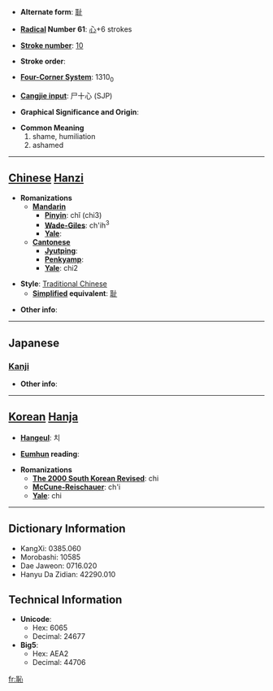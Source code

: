 * '''Alternate form''': [[耻]]

* '''[[Wiktionary:Chinese radical index| Radical]] Number 61''': [[Wiktionary:Chinese radical index 心|心]]+6 strokes

* '''[[Wiktionary:Chinese total strokes index|Stroke number]]''': [[Wiktionary:Chinese total strokes index 10|10]]

* '''Stroke order''': 

* '''[[Wiktionary:Chinese four corner index|Four-Corner System]]''': 1310<sub>0</sub>

* '''[[Wiktionary:Chinese Cangjie index|Cangjie input]]''': 尸十心 (SJP)

* '''Graphical Significance and Origin''': 

* '''Common Meaning'''
*#shame, humiliation
*# ashamed


----

== [[Chinese]] [[Hanzi]] ==

* '''Romanizations'''
** '''[[Mandarin]]'''
*** '''[[Pinyin]]''': chǐ (chi3)
*** '''[[Wade-Giles]]''': ch'ih<sup>3</sup>
*** '''[[Yale]]''': 
** '''[[Cantonese]]'''
*** '''[[Jyutping]]''':
*** '''[[Penkyamp]]''': 
*** '''[[Yale]]''': chi2

* '''Style''': [[Traditional Chinese]] 
** '''[[Simplified Chinese|Simplified]] equivalent''': [[耻]]

* '''Other info''': 

----

==Japanese==
===[[Kanji]]===
{{kanji|on readings=[[ち]] (chi)|kun readings=[[はじる]] (hajiru), [[はじ]] (haji), [[はずかしい]] (hazukashii)}}

* '''Other info''':  

----

== [[Korean]] [[Hanja]] ==

* '''[[Hangeul]]''': 치

* '''[[Eumhun]] reading''': 

* '''Romanizations'''
** '''[[The 2000 South Korean Revised Romanization|The 2000 South Korean Revised]]''': chi
** '''[[McCune-Reischauer]]''': ch'i
** '''[[Yale]]''': chi

----

== Dictionary Information ==

* KangXi: 0385.060
* Morobashi: 10585
* Dae Jaweon: 0716.020
* Hanyu Da Zidian: 42290.010

== Technical Information ==

* '''Unicode''':
** Hex: 6065
** Decimal: 24677
* '''Big5''':
** Hex: AEA2
** Decimal: 44706

[[fr:恥]]